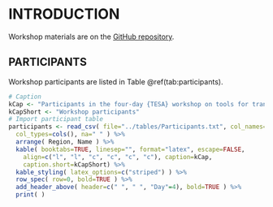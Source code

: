 # INTRODUCTION

Workshop materials are on the [GitHub repository](https://github.com/pbs-assess/TTTworkshop).

## PARTICIPANTS

Workshop participants are listed in Table \@ref(tab:participants).

<!-- Load participants table -->
```r
# Caption
kCap <- "Participants in the four-day {TESA} workshop on tools for transparent, traceable, and transferable assessments."
kCapShort <- "Workshop participants"
# Import participant table
participants <- read_csv( file="../tables/Participants.txt", col_names=TRUE,
  col_types=cols(), na=" " ) %>%
  arrange( Region, Name ) %>%
  kable( booktabs=TRUE, linesep="", format="latex", escape=FALSE,
    align=c("l", "l", "c", "c", "c", "c"), caption=kCap, 
    caption.short=kCapShort) %>%
  kable_styling( latex_options=c("striped") ) %>%
  row_spec( row=0, bold=TRUE ) %>%
  add_header_above( header=c(" ", " ", "Day"=4), bold=TRUE ) %>%
  print( )
```
